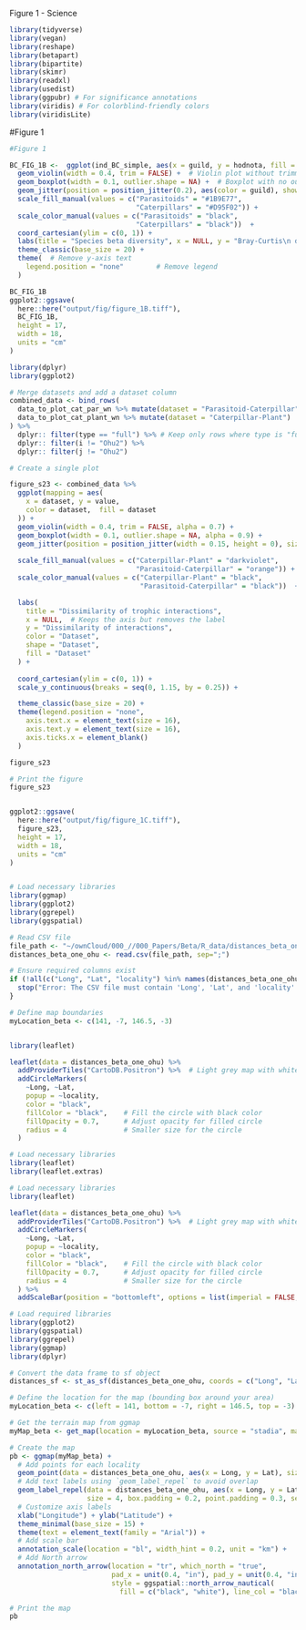Figure 1 - Science

```{r}
library(tidyverse)
library(vegan)
library(reshape)
library(betapart)
library(bipartite)
library(skimr)
library(readxl)
library(usedist)
library(ggpubr) # For significance annotations
library(viridis) # For colorblind-friendly colors
library(viridisLite)

```

#Figure 1
```{r Food-web dissimilarity, echo=FALSE}

#Figure 1

BC_FIG_1B <-  ggplot(ind_BC_simple, aes(x = guild, y = hodnota, fill = guild)) +
  geom_violin(width = 0.4, trim = FALSE) +  # Violin plot without trimming
  geom_boxplot(width = 0.1, outlier.shape = NA) +  # Boxplot with no outliers shown
  geom_jitter(position = position_jitter(0.2), aes(color = guild), show.legend = FALSE) +  # Jitter with color, no legend
  scale_fill_manual(values = c("Parasitoids" = "#1B9E77", 
                               "Caterpillars" = "#D95F02")) +
  scale_color_manual(values = c("Parasitoids" = "black", 
                               "Caterpillars" = "black"))  +
  coord_cartesian(ylim = c(0, 1)) +
  labs(title = "Species beta diversity", x = NULL, y = "Bray-Curtis\n dissimilarity") +  # Keep only the x-axis label (Dissimilarity)
  theme_classic(base_size = 20) +
  theme(  # Remove y-axis text
    legend.position = "none"        # Remove legend
  )

BC_FIG_1B
ggplot2::ggsave(
  here::here("output/fig/figure_1B.tiff"),
  BC_FIG_1B,
  height = 17,
  width = 18,
  units = "cm"
)
```


```{r}
library(dplyr)
library(ggplot2)

# Merge datasets and add a dataset column
combined_data <- bind_rows(
  data_to_plot_cat_par_wn %>% mutate(dataset = "Parasitoid-Caterpillar"),
  data_to_plot_cat_plant_wn %>% mutate(dataset = "Caterpillar-Plant")
) %>%
  dplyr:: filter(type == "full") %>% # Keep only rows where type is "full"
  dplyr:: filter(i != "Ohu2") %>% 
  dplyr:: filter(j != "Ohu2") 

# Create a single plot

figure_s23 <- combined_data %>%
  ggplot(mapping = aes(
    x = dataset, y = value,  
    color = dataset,  fill = dataset
  )) +
  geom_violin(width = 0.4, trim = FALSE, alpha = 0.7) +  
  geom_boxplot(width = 0.1, outlier.shape = NA, alpha = 0.9) +  
  geom_jitter(position = position_jitter(width = 0.15, height = 0), size = 2, alpha = 0.8) +
  
  scale_fill_manual(values = c("Caterpillar-Plant" = "darkviolet", 
                               "Parasitoid-Caterpillar" = "orange")) +
  scale_color_manual(values = c("Caterpillar-Plant" = "black", 
                                "Parasitoid-Caterpillar" = "black"))  +

  labs(
    title = "Dissimilarity of trophic interactions",
    x = NULL,  # Keeps the axis but removes the label
    y = "Dissimilarity of interactions",
    color = "Dataset", 
    shape = "Dataset",
    fill = "Dataset"
  ) +
  
  coord_cartesian(ylim = c(0, 1)) +
  scale_y_continuous(breaks = seq(0, 1.15, by = 0.25)) +

  theme_classic(base_size = 20) +
  theme(legend.position = "none",
    axis.text.x = element_text(size = 16), 
    axis.text.y = element_text(size = 16),
    axis.ticks.x = element_blank()
  )  

figure_s23

# Print the figure
figure_s23


ggplot2::ggsave(
  here::here("output/fig/figure_1C.tiff"),
  figure_s23,
  height = 17,
  width = 18,
  units = "cm"
)
```


```{r}




```




```{r}
# Load necessary libraries
library(ggmap)
library(ggplot2)
library(ggrepel)
library(ggspatial)

# Read CSV file
file_path <- "~/ownCloud/000_//000_Papers/Beta/R_data/distances_beta_one_ohu.csv"
distances_beta_one_ohu <- read.csv(file_path, sep=";")

# Ensure required columns exist
if (!all(c("Long", "Lat", "locality") %in% names(distances_beta_one_ohu))) {
  stop("Error: The CSV file must contain 'Long', 'Lat', and 'locality' columns.")
}

# Define map boundaries
myLocation_beta <- c(141, -7, 146.5, -3)


library(leaflet)

leaflet(data = distances_beta_one_ohu) %>%
  addProviderTiles("CartoDB.Positron") %>%  # Light grey map with white sea
  addCircleMarkers(
    ~Long, ~Lat, 
    popup = ~locality, 
    color = "black", 
    fillColor = "black",    # Fill the circle with black color
    fillOpacity = 0.7,      # Adjust opacity for filled circle
    radius = 4              # Smaller size for the circle
  )

# Load necessary libraries
library(leaflet)
library(leaflet.extras)

# Load necessary libraries
library(leaflet)

leaflet(data = distances_beta_one_ohu) %>%
  addProviderTiles("CartoDB.Positron") %>%  # Light grey map with white sea
  addCircleMarkers(
    ~Long, ~Lat, 
    popup = ~locality, 
    color = "black", 
    fillColor = "black",    # Fill the circle with black color
    fillOpacity = 0.7,      # Adjust opacity for filled circle
    radius = 4              # Smaller size for the circle
  ) %>%
  addScaleBar(position = "bottomleft", options = list(imperial = FALSE, metric = TRUE)) 
```

```{r}
# Load required libraries
library(ggplot2)
library(ggspatial)
library(ggrepel)
library(ggmap)
library(dplyr)

# Convert the data frame to sf object
distances_sf <- st_as_sf(distances_beta_one_ohu, coords = c("Long", "Lat"), crs = 4326)

# Define the location for the map (bounding box around your area)
myLocation_beta <- c(left = 141, bottom = -7, right = 146.5, top = -3)

# Get the terrain map from ggmap
myMap_beta <- get_map(location = myLocation_beta, source = "stadia", maptype = "terrain", crop = FALSE)

# Create the map
pb <- ggmap(myMap_beta) +
  # Add points for each locality
  geom_point(data = distances_beta_one_ohu, aes(x = Long, y = Lat), size = 3, color = "black") +
  # Add text labels using `geom_label_repel` to avoid overlap
  geom_label_repel(data = distances_beta_one_ohu, aes(x = Long, y = Lat, label = locality),
                   size = 4, box.padding = 0.2, point.padding = 0.3, segment.color = 'grey50') +
  # Customize axis labels
  xlab("Longitude") + ylab("Latitude") +
  theme_minimal(base_size = 15) +
  theme(text = element_text(family = "Arial")) +
  # Add scale bar
  annotation_scale(location = "bl", width_hint = 0.2, unit = "km") +
  # Add North arrow
  annotation_north_arrow(location = "tr", which_north = "true", 
                         pad_x = unit(0.4, "in"), pad_y = unit(0.4, "in"),
                         style = ggspatial::north_arrow_nautical(
                           fill = c("black", "white"), line_col = "black"))

# Print the map
pb
```

